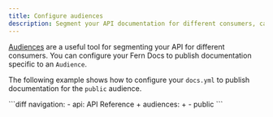 ```yaml
---
title: Configure audiences
description: Segment your API documentation for different consumers, called 'Audiences'. For example, you can publish a subset of your docs to the 'public' Audience.
---
```


[Audiences](/learn/overview/define-your-api/ferndef/audiences) are a useful tool for segmenting your API for different consumers. You can configure your Fern Docs to publish documentation specific to an `Audience`.

The following example shows how to configure your `docs.yml` to publish documentation for the `public` audience.

<CodeBlock title="docs.yml">
```diff 
navigation:
  - api: API Reference
+   audiences:
+     - public
```
</CodeBlock>